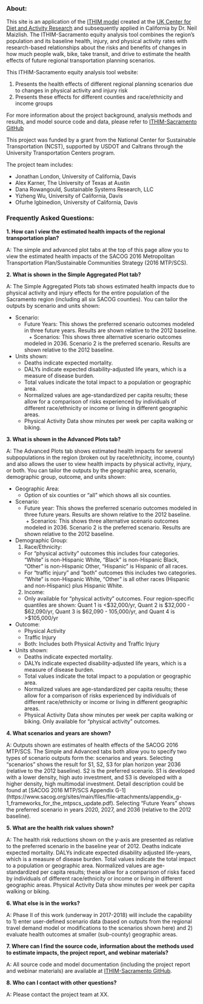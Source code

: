### About:

This site is an application of the [ITHIM model](http://www.cedar.iph.cam.ac.uk/research/modelling/ithim/) created at the [UK Center for Diet and Activity Research](http://www.cedar.iph.cam.ac.uk/) and subsequently applied in California by Dr. Neil Maizlish. The ITHIM-Sacramento equity analysis tool combines the region’s population and its baseline health, injury, and physical activity rates with research-based relationships about the risks and benefits of changes in how much people walk, bike, take transit, and drive to estimate the health effects of future regional transportation planning scenarios. 

This ITHIM-Sacramento equity analysis tool website:

1. Presents the health effects of different regional planning scenarios due to changes in physical activity and injury risk
2. Presents these effects for different counties and race/ethnicity and income groups</li>

For more information about the project background, analysis methods and results, and model source code and data, please refer to [ITHIM-Sacramento GitHub](https://github.com/aakarner/ITHIM-Sacramento)

This project was funded by a grant from the National Center for Sustainable Transportation (NCST), supported by USDOT and Caltrans through the University Transportation Centers program. 

The project team includes:   

- Jonathan London, University of California, Davis
- Alex Karner, The University of Texas at Austin
- Dana Rowangould, Sustainable Systems Research, LLC
- Yizheng Wu, University of California, Davis
- Ofurhe Igbinedion, University of California, Davis

### Frequently Asked Questions:

**1. How can I view the estimated health impacts of the regional transportation plan?**

A: The simple and advanced plot tabs at the top of this page allow you to view the estimated health impacts of the SACOG 2016 Metropolitan Transportation Plan/Sustainable Communities Strategy (2016 MTP/SCS).

**2. What is shown in the Simple Aggregated Plot tab?**

A: The Simple Aggregated Plots tab shows estimated health impacts due to physical activity and injury effects for the entire population of the Sacramento region (including all six SACOG counties). You can tailor the outputs by scenario and units shown:

  * Scenario:
    + Future Years: This shows the preferred scenario outcomes modeled in three future years.  Results are shown relative to the 2012 baseline.
    + Scenarios: This shows three alternative scenario outcomes modeled in 2036. Scenario 2 is the preferred scenario. Results are shown relative to the 2012 baseline.
  * Units shown:
    + Deaths indicate expected mortality.
    +	DALYs indicate expected disability-adjusted life years, which is a measure of disease burden.
    + Total values indicate the total impact to a population or geographic area. 
    +	Normalized values are age-standardized per capita results; these allow for a comparison of risks experienced by individuals of different race/ethnicity or income or living in different geographic areas.
    +	Physical Activity Data show minutes per week per capita walking or biking.

**3. What is shown in the Advanced Plots tab?**

A: The Advanced Plots tab shows estimated health impacts for several subpopulations in the region (broken out by race/ethnicity, income, county) and also allows the user to view health impacts by physical activity, injury, or both. You can tailor the outputs by the geographic area, scenario, demographic group, outcome, and units shown:

  * Geographic Area:
    + Option of six counties or “all” which shows all six counties.
  * Scenario:
    + Future year: This shows the preferred scenario outcomes modeled in three future years.  Results are shown relative to the 2012 baseline.
    + Scenarios: This shows three alternative scenario outcomes modeled in 2036. Scenario 2 is the preferred scenario. Results are shown relative to the 2012 baseline.
  * Demographic Group:
    1. Race/Ethnicity:
      - For “physical activity” outcomes this includes four categories. “White” is non-Hispanic White, “Black” is non-Hispanic Black, “Other” is non-Hispanic Other, “Hispanic” is Hispanic of all races.
      - For “traffic injury” and “both” outcomes this includes two categories. “White” is non-Hispanic White, “Other” is all other races (Hispanic and non-Hispanic) plus Hispanic White.
    2. Income:
      - Only available for “physical activity” outcomes.  Four region-specific quantiles are shown: Quant 1 is <$32,000/yr, Quant 2 is $32,000 - $62,090/yr, Quant 3 is $62,090 - 105,000/yr, and Quant 4 is >$105,000/yr
  * Outcome:
    + Physical Activity
    + Traffic Injury
    + Both: Includes both Physical Activity and Traffic Injury
  * Units shown:
    +	Deaths indicate expected mortality.
    +	DALYs indicate expected disability-adjusted life years, which is a measure of disease burden.
    + Total values indicate the total impact to a population or geographic area. 
    + Normalized values are age-standardized per capita results; these allow for a comparison of risks experienced by individuals of different race/ethnicity or income or living in different geographic areas.
    + Physical Activity Data show minutes per week per capita walking or biking. Only available for “physical activity” outcomes.
    
**4. What scenarios and years are shown?**  

A: Outputs shown are estimates of health effects of the SACOG 2016 MTP/SCS. The Simple and Advanced tabs both allow you to specify two types of scenario outputs form the: scenarios and years.  Selecting “scenarios” shows the result for S1, S2, S3 for plan horizon year 2036 (relative to the 2012 baseline). S2 is the preferred scenario. S1 is developed with a lower density, high auto investment, and S3 is developed with a higher density, high multimodal investment. Detail description could be found at [SACOG 2016 MTP/SCS Appendix G-1] (https://www.sacog.org/sites/main/files/file-attachments/appendix_g-1_frameworks_for_the_mtpscs_update.pdf). Selecting “Future Years” shows the preferred scenario in years 2020, 2027, and 2036 (relative to the 2012 baseline).

**5. What are the health risk values shown?**

A: The health risk reductions shown on the y-axis are presented as relative to the preferred scenario in the baseline year of 2012. Deaths indicate expected mortality. DALYs indicate expected disability adjusted life-years, which is a measure of disease burden. Total values indicate the total impact to a population or geographic area. Normalized values are age-standardized per capita results; these allow for a comparison of risks faced by individuals of different race/ethnicity or income or living in different geographic areas. Physical Activity Data show minutes per week per capita walking or biking.

**6. What else is in the works?**

A: Phase II of this work (underway in 2017-2018) will include the capability to 1) enter user-defined scenario data (based on outputs from the regional travel demand model or modifications to the scenarios shown here) and 2) evaluate health outcomes at smaller (sub-county) geographic areas.

**7. Where can I find the source code, information about the methods used to estimate impacts, the project report, and webinar materials?**

A: All source code and model documentation (including the project report and webinar materials) are available at [ITHIM-Sacramento GitHub](https://github.com/aakarner/ITHIM-Sacramento).

**8.	Who can I contact with other questions?**

A: Please contact the project team at XX.




  












